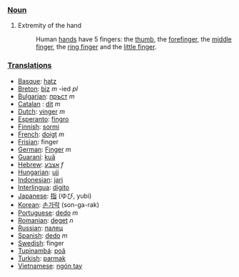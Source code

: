 ===[[Noun]]===
#Extremity of the hand
#:Human [[hand]]s have 5 fingers: the [[thumb]], the [[forefinger]], the [[middle finger]], the [[ring finger]] and the [[little finger]].

===[[Translation]]s===
*[[Basque]]: [[hatz]]
*[[Breton]]: [[biz]] ''m'' -ied ''pl''
*[[Bulgarian]]: [[пръст]] ''m''
*[[Catalan]] : [[dit]] ''m''
*[[Dutch]]: [[vinger]] ''m''
*[[Esperanto]]: [[fingro]]
*[[Finnish]]: [[sormi]]
*[[French]]: [[doigt]] ''m''
*[[Frisian]]: finger
*[[German]]: [[Finger]] ''m''
*[[Guaraní]]: [[kuã]]
*[[Hebrew]]: [[אצבע]] ''f''
*[[Hungarian]]: [[ujj]]
*[[Indonesian]]: [[jari]]
*[[Interlingua]]: [[digito]]
*[[Japanese]]: [[指]] (ゆび, yubi)
*[[Korean]]: [[손가락]] (son-ga-rak)
*[[Portuguese]]: [[dedo]] ''m''
*[[Romanian]]: [[deget]] ''n''
*[[Russian]]: [[палец]]
*[[Spanish]]: [[dedo]] ''m''
*[[Swedish]]: finger
*[[Tupinambá]]: [[poã]]
*[[Turkish]]: [[parmak]]
*[[Vietnamese]]: [[ngón tay]]